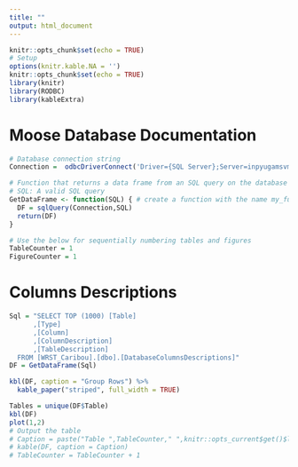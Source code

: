 ```yaml
---
title: ""
output: html_document
---
```


```r
knitr::opts_chunk$set(echo = TRUE)
# Setup
options(knitr.kable.NA = '')
knitr::opts_chunk$set(echo = TRUE)
library(knitr)
library(RODBC)
library(kableExtra)

```

# Moose Database Documentation

```r

# Database connection string
Connection =  odbcDriverConnect('Driver={SQL Server};Server=inpyugamsvm01\\nuna;Database=WRST_Caribou;Trusted_connection=yes')

# Function that returns a data frame from an SQL query on the database
# SQL: A valid SQL query
GetDataFrame <- function(SQL) { # create a function with the name my_function
  DF = sqlQuery(Connection,SQL)
  return(DF)
}

# Use the below for sequentially numbering tables and figures
TableCounter = 1
FigureCounter = 1

```





# Columns Descriptions

```r
Sql = "SELECT TOP (1000) [Table]
      ,[Type]
      ,[Column]
      ,[ColumnDescription]
      ,[TableDescription]
  FROM [WRST_Caribou].[dbo].[DatabaseColumnsDescriptions]"
DF = GetDataFrame(Sql)

kbl(DF, caption = "Group Rows") %>%
  kable_paper("striped", full_width = TRUE)

Tables = unique(DF$Table)
kbl(DF) 
plot(1,2)
# Output the table
# Caption = paste("Table ",TableCounter," ",knitr::opts_current$get()$label,sep="")
# kable(DF, caption = Caption)
# TableCounter = TableCounter + 1
```




